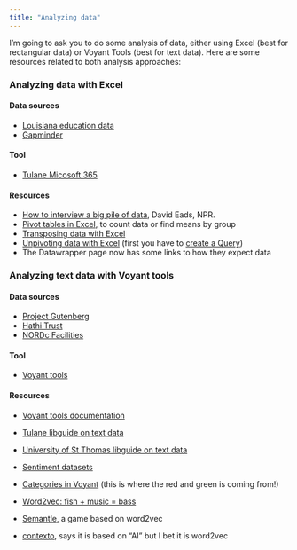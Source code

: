 ```yaml
---
title: "Analyzing data"
---
```


I'm going to ask you to do some analysis of data, either using Excel (best for rectangular data) or Voyant Tools (best for text data). Here are some resources related to both analysis approaches:

### Analyzing data with Excel

#### Data sources

-   [Louisiana education data](https://www.louisianabelieves.com/resources/library/high-school-performance)
-   [Gapminder](https://www.gapminder.org/data/)

#### Tool

-   [Tulane Micosoft 365](https://it.tulane.edu/microsoft-365)

#### Resources

-   [How to interview a big pile of data](https://training.npr.org/2015/10/15/what-to-do-with-a-big-pile-of-data/), David Eads, NPR.
-   [Pivot tables in Excel](https://support.microsoft.com/en-us/office/create-a-pivottable-to-analyze-worksheet-data-a9a84538-bfe9-40a9-a8e9-f99134456576), to count data or find means by group
-   [Transposing data with Excel](https://support.microsoft.com/en-us/office/transpose-rotate-data-from-rows-to-columns-or-vice-versa-3419f2e3-beab-4318-aae5-d0f862209744)
-   [Unpivoting data with Excel](https://support.microsoft.com/en-us/office/unpivot-columns-power-query-0f7bad4b-9ea1-49c1-9d95-f588221c7098) (first you have to [create a Query](https://support.microsoft.com/en-us/office/create-load-or-edit-a-query-in-excel-power-query-ca69e0f0-3db1-4493-900c-6279bef08df4))
-   The Datawrapper page now has some links to how they expect data

### Analyzing text data with Voyant tools

#### Data sources

-   [Project Gutenberg](https://www.gutenberg.org/)
-   [Hathi Trust](https://www.gutenberg.org/)
-   [NORDc Facilities](https://portal-nolagis.opendata.arcgis.com/datasets/NOLAGIS::nordc-facilities/explore?location=29.994347%2C-90.039600%2C12.00&showTable=true)

#### Tool

-   [Voyant tools](https://voyant-tools.org)

#### Resources

-   [Voyant tools documentation](https://voyant-tools.org/docs/)

-   [Tulane libguide on text data](https://libguides.tulane.edu/c.php?g=502551&p=10202693)

-   [University of St Thomas libguide on text data](https://libguides.stthomas.edu/digital_humanities/text)

-   [Sentiment datasets](https://www.tidytextmining.com/sentiment.html#the-sentiments-datasets)

-   [Categories in Voyant](https://voyant-tools.org/docs/#!/guide/categories) (this is where the red and green is coming from!)

-   [Word2vec: fish + music = bass](https://graceavery.com/word2vec-fish-music-bass/)

-   [Semantle](https://semantle.com/), a game based on word2vec

-   [contexto](https://contexto.me/), says it is based on "AI" but I bet it is word2vec
